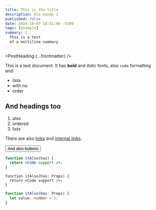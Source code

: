 ```yaml
---
title: This is the title
description: Ola mundo 2
published: false
date: 2024-10-07 18:51:00 -0300
tags: [example]
summary: |
  This is a test
  of a multiline summary
---
```



<PostHeading {...frontmatter} />

This is a test document. It has **bold** and _italic_ fonts, also `code` formatting\
and:

- lists
- with no
- order

## And headings too

1. also
2. ordered
3. lists

There are also [links](https://github.com) and [internal links](/).

<Button type="button" variant="default">And also buttons</Button>

```jsx
function itAlso(has) {
  return <Code support />;
}
```

```tsx
function itAlso(has: Props) {
  return <Code support />;
}
```

```ts
function itAlso(has: Props) {
  let value: number = 1;
}
```

